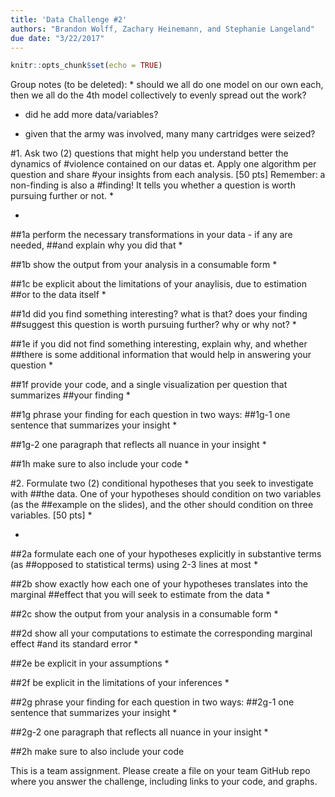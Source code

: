 ```yaml
---
title: 'Data Challenge #2'
authors: "Brandon Wolff, Zachary Heinemann, and Stephanie Langeland"
due date: "3/22/2017"
---
```


```r
knitr::opts_chunk$set(echo = TRUE)
```

Group notes (to be deleted):
  * should we all do one model on our own each, then we all do the 4th model collectively to evenly spread out the work?
  
  * did he add more data/variables?
  
  * given that the army was involved, many many cartridges were seized?

#1.	Ask two (2) questions that might help you understand better the dynamics of 
#violence contained on our datas et. Apply one algorithm per question and share 
#your insights from each analysis. [50 pts] Remember: a non-finding is also a 
#finding! It tells you whether a question is worth pursuing further or not.
  *
  
  * 

##1a	perform the necessary transformations in your data - if any are needed, 
##and explain why you did that
  * 
  
##1b	show the output from your analysis in a consumable form
  * 
  
##1c	be explicit about the limitations of your anaylisis, due to estimation 
##or to the data itself
  * 
  
##1d	did you find something interesting? what is that? does your finding 
##suggest this question is worth pursuing further? why or why not?
    * 
  
##1e	if you did not find something interesting, explain why, and whether 
##there is some additional information that would help in answering your question
  * 
  
##1f	provide your code, and a single visualization per question that summarizes 
##your finding
  * 
  
##1g	phrase your finding for each question in two ways:
##1g-1	one sentence that summarizes your insight
  * 

##1g-2	one paragraph that reflects all nuance in your insight
  * 
        
##1h	make sure to also include your code
  * 
  
#2.	Formulate two (2) conditional hypotheses that you seek to investigate with 
##the data. One of your hypotheses should condition on two variables (as the 
##example on the slides), and the other should condition on three variables. [50 pts]
  * 
  
  * 
  
##2a	formulate each one of your hypotheses explicitly in substantive terms (as 
##opposed to statistical terms) using 2-3 lines at most
  * 
  
##2b	show exactly how each one of your hypotheses translates into the marginal 
##effect that you will seek to estimate from the data
  * 
  
##2c	show the output from your analysis in a consumable form
  * 
  
##2d	show all your computations to estimate the corresponding marginal effect 
#and its standard error
  * 
  
##2e	be explicit in your assumptions
  * 
  
##2f	be explicit in the limitations of your inferences
  * 
  
##2g	phrase your finding for each question in two ways:
##2g-1	one sentence that summarizes your insight
  * 
  
##2g-2	one paragraph that reflects all nuance in your insight
  * 
  
##2h	make sure to also include your code

This is a team assignment. Please create a file on your team GitHub repo where 
you answer the challenge, including links to your code, and graphs.
